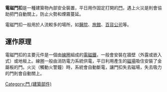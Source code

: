 '''電磁門扣'''是一種建築物內部安全裝置，平日用作固定打開的[[門_(建築部件)|門]]，遇上火災是則會協助把門自動關上，防止火勢和煙霧蔓延。

電磁門扣一般用於人流較多的場所，如[[醫院|醫院]]、[[旅館|旅館]]、[[百貨公司|百貨公司]]等。

==運作原理==
電磁門扣的主要元件是一個由[[線圈|線圈]]組成的[[電磁鐵|電磁鐵]]，一般會安裝在牆壁（外露或嵌入式）或地板上。線圈一般由消防電力系統供電，平日利用產生的[[磁場|磁場]]吸住安裝了金屬板的門。火災（觸動火警鐘）時，系統會自動斷電，讓門扣失去磁場，失去吸力的門則會自動關上。

{{Arch-stub}}

[[Category:門_(建築部件)|Category:門 (建築部件)]]